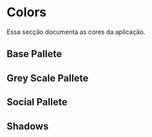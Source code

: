 
<Meta title="Tokens/Colors and Shadows" />

# Colors

Essa secção documenta as cores da aplicação.

## Base Pallete

<DesignTokenDocBlock categoryName="Colors - Base" />

## Grey Scale Pallete

<DesignTokenDocBlock categoryName="Colors - Gray Scale" />

## Social Pallete

<DesignTokenDocBlock categoryName="Colors - Social" />

## Shadows

<DesignTokenDocBlock categoryName="Shadows" />

